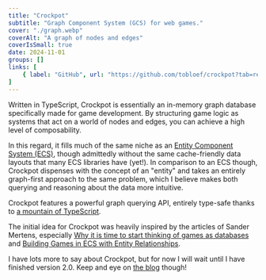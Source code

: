 ```yaml
---
title: "Crockpot"
subtitle: "Graph Component System (GCS) for web games."
cover: "./graph.webp"
coverAlt: "A graph of nodes and edges"
coverIsSmall: true
date: 2024-11-01
groups: []
links: [
	{ label: "GitHub", url: "https://github.com/tobloef/crockpot?tab=readme-ov-file#readme" },
]
---
```


Written in TypeScript, Crockpot is essentially an in-memory graph database specifically made for game development. By structuring game logic as systems that act on a world of nodes and edges, you can achieve a high level of composability.

In this regard, it fills much of the same niche as an [Entity Component System (ECS)](https://en.wikipedia.org/wiki/Entity_component_system), though admittedly without the same cache-friendly data layouts that many ECS libraries have (yet!). In comparison to an ECS though, Crockpot dispenses with the concept of an "entity" and takes an entirely graph-first approach to the same problem, which I believe makes both querying and reasoning about the data more intuitive.

Crockpot features a powerful graph querying API, entirely type-safe thanks to [a mountain of TypeScript](https://github.com/tobloef/crockpot/blob/main/src/query/run-query.types.ts).

The initial idea for Crockpot was heavily inspired by the articles of Sander Mertens, especially [Why it is time to start thinking of games as databases](https://ajmmertens.medium.com/why-it-is-time-to-start-thinking-of-games-as-databases-e7971da33ac3) and [Building Games in ECS with Entity Relationships](https://ajmmertens.medium.com/building-games-in-ecs-with-entity-relationships-657275ba2c6c).

I have lots more to say about Crockpot, but for now I will wait until I have finished version 2.0. Keep and eye on [the blog](/) though!
